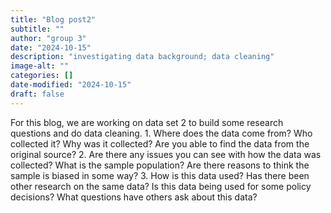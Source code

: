 ```yaml
---
title: "Blog post2"
subtitle: ""
author: "group 3"
date: "2024-10-15"
description: "investigating data background; data cleaning"
image-alt: ""
categories: []
date-modified: "2024-10-15"
draft: false
---
```


For this blog, we are working on data set 2 to build some research questions and do data cleaning.
1. Where does the data come from? Who collected it? Why was it collected? Are you able to find the data from the original source?
2. Are there any issues you can see with how the data was collected? What is the sample population? Are there reasons to think the sample is biased in some way?
3. How is this data used? Has there been other research on the same data? Is this data being used for some policy decisions? What questions have others ask about this data?